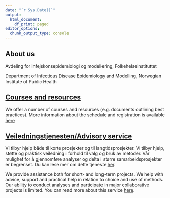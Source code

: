 ```yaml
---
date: "`r Sys.Date()`"
output:
  html_document:
    df_print: paged
editor_options: 
  chunk_output_type: console
---
```


## About us

Avdeling for infejskonsepidemiologi og modellering, Folkehelseinstituttet

Department of Infectious Disease Epidemiology and Modelling, Norwegian Institute of Public Health

## [Courses and resources](courses.html)

We offer a number of courses and resources (e.g. documents outlining best practices). More information about the schedule and registration is available [here](/courses.html)

## [Veiledningstjenesten/Advisory service](advice.html)

Vi tilbyr hjelp både til korte prosjekter og til langtidsprosjekter. Vi tilbyr hjelp, støtte og praktisk veiledning i forhold til valg og bruk av metoder. Vår mulighet for å gjennomføre analyser og delta i større samarbeidsprosjekter er begrenset. Du kan lese mer om dette tjeneste [her](advice.html).

We provide assistance both for short- and long-term projects. We help with advice, support and practical help in relation to choice and use of methods. Our ability to conduct analyses and participate in major collaborative projects is limited. You can read more about this service [here](advice.html).
